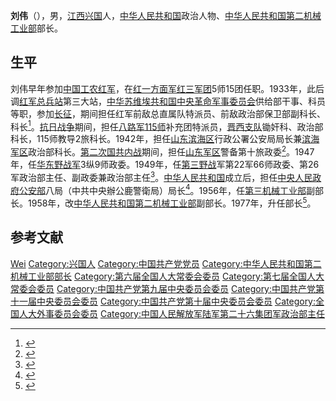{{Otheruses|刘伟|other=同名或類似名的其它條目描述}}
'''刘伟'''（{{bd|1916年||1998年|catIdx=}}），男，[[江西|江西]][[兴国县|兴国]]人，[[中华人民共和国|中华人民共和国]]政治人物、[[中华人民共和国第二机械工业部|中华人民共和国第二机械工业部]]部长。

== 生平 ==
刘伟早年参加[[中国工农红军|中国工农红军]]，在[[红一方面军|红一方面军]][[红三军团|红三军团]]5师15团任职。1933年，此后调[[红军总兵站|红军总兵站]]第三大站，[[中华苏维埃共和国|中华苏维埃共和国]][[中央革命军事委员会|中央革命军事委员会]]供给部干事、科员等职，参加[[长征|长征]]，期间担任红军前敌总直属队特派员、前敌政治部保卫部副科长、科长<ref>{{cite book|author=沈学明, 郑建英|title=《中共第一届至十五届中央委员》|year=2001年|publisher=中央文献出版社|isbn=9787507310344|pages=188页}}</ref>。[[抗日战争|抗日战争]]期间，担任[[八路军|八路军]][[115师|115师]]补充团特派员，[[晋西支队|晋西支队]]锄奸科、政治部科长，115师教导2旅科长。1942年，担任[[山东|山东]][[滨海区|滨海区]]行政公署公安局局长兼[[滨海军区|滨海军区]]政治部科长。[[第二次国共内战|第二次国共内战]]期间，担任[[山东军区|山东军区]]警备第十旅政委<ref>{{cite book|author=袁伟|title=《中国人民解放军五大野战部队发展史略》|year=1987年|publisher=解放军出版社|pages=111页}}</ref>。1947年，任[[华东野战军|华东野战军]]3纵9师政委。1949年，任[[第三野战|第三野战]]军第22军66师政委、第26军政治部主任、副政委兼政治部主任<ref>{{cite book|author=曹宏, 李莉|title=《第三野战军》|url=https://archive.org/details/disanyezhanjunzh0003caoh|year=1996年|publisher=国防大学出版社|isbn=9787562607595|pages=23页}}</ref>。[[中华人民共和国|中华人民共和国]]成立后，担任[[中央人民政府公安部|中央人民政府公安部]]八局（中共中央辦公鹿警衛局）局长<ref>{{cite book|title=《北京之春, Issues 158-163》|year=2006年|publisher=Beijing Spring Inc|pages=33页}}</ref>。1956年，任[[第三机械工业部|第三机械工业部]]副部长。1958年，改[[中华人民共和国第二机械工业部|中华人民共和国第二机械工业部]]副部长。1977年，升任部长<ref>{{cite book|author=人民日报社国内资料组, 中国工业经济协会调研组|title=《中华人民共和国工业大事记, 1949-1990 》|year=1991年|publisher=湖南出版社|pages=573页}}</ref>。

== 参考文献 ==
{{reflist}}

{{第5届国务院}}

{{Authority control}}
{{DEFAULTSORT:Liu刘}}
[[Category:刘姓|Wei]]
[[Category:兴国人|Category:兴国人]]
[[Category:中国共产党党员|Category:中国共产党党员]]
[[Category:中华人民共和国第二机械工业部部长|Category:中华人民共和国第二机械工业部部长]]
[[Category:第六届全国人大常委会委员|Category:第六届全国人大常委会委员]]
[[Category:第七届全国人大常委会委员|Category:第七届全国人大常委会委员]]
[[Category:中国共产党第九届中央委员会委员|Category:中国共产党第九届中央委员会委员]]
[[Category:中国共产党第十一届中央委员会委员|Category:中国共产党第十一届中央委员会委员]]
[[Category:中国共产党第十届中央委员会委员|Category:中国共产党第十届中央委员会委员]]
[[Category:全国人大外事委员会委员|Category:全国人大外事委员会委员]]
[[Category:中国人民解放军陆军第二十六集团军政治部主任|Category:中国人民解放军陆军第二十六集团军政治部主任]]